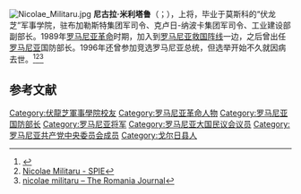 [[File:Nicolae_Militaru.jpg|thumb]]
'''尼古拉·米利塔鲁'''（{{lang-ro|Nicolae Militaru}}；{{bd|1925年|11月10日|1996年|12月27日|catIdx=N}}），上将，毕业于莫斯科的“伏龙芝”军事学院，驻布加勒斯特集团军司令、克卢日-纳波卡集团军司令、工业建设部副部长。1989年[[罗马尼亚革命|罗马尼亚革命]]时期，加入到[[罗马尼亚救国阵线|罗马尼亚救国阵线]]一边，之后曾出任[[罗马尼亚|罗马尼亚]]国防部长。1996年还曾参加竞选罗马尼亚总统，但选举开始不久就因病去世。<ref>{{Cite web |url=https://www.mediafax.ro/revolutie-30/nicolae-militaru-stanculescu-era-un-fel-de-om-de-casa-al-lui-ceausescu-18625690 |title=Nicolae Militaru: "Stănculescu era un fel de om de casă al lui Ceaușescu" |accessdate=2020-08-05 |archive-date=2019-11-29 |archive-url=https://web.archive.org/web/20191129215421/https://www.mediafax.ro/revolutie-30/nicolae-militaru-stanculescu-era-un-fel-de-om-de-casa-al-lui-ceausescu-18625690 |dead-url=no }}</ref><ref>[https://spie.org/profile/Nicolae.Militaru-1652?SSO=1 Nicolae Militaru - SPIE]</ref><ref>[https://www.romaniajournal.ro/tag/nicolae-militaru/ nicolae militaru – The Romania Journal]</ref>

== 参考文献 ==
{{Reflist}}

[[Category:伏龍芝軍事學院校友|Category:伏龍芝軍事學院校友]]
[[Category:罗马尼亚革命人物|Category:罗马尼亚革命人物]]
[[Category:罗马尼亚国防部长|Category:罗马尼亚国防部长]]
[[Category:罗马尼亚将军|Category:罗马尼亚将军]]
[[Category:罗马尼亚大国民议会议员|Category:罗马尼亚大国民议会议员]]
[[Category:罗马尼亚共产党中央委员会成员|Category:罗马尼亚共产党中央委员会成员]]
[[Category:戈尔日县人|Category:戈尔日县人]]
{{Romania-bio-stub}}